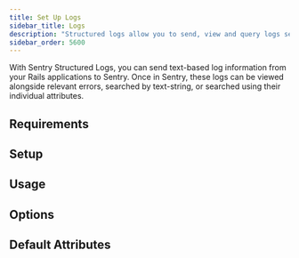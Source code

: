 ```yaml
---
title: Set Up Logs
sidebar_title: Logs
description: "Structured logs allow you to send, view and query logs sent from your Rails applications within Sentry."
sidebar_order: 5600
---
```


With Sentry Structured Logs, you can send text-based log information from your Rails applications to Sentry. Once in Sentry, these logs can be viewed alongside relevant errors, searched by text-string, or searched using their individual attributes.

## Requirements

<PlatformContent includePath="logs/requirements" />

## Setup

<PlatformContent includePath="logs/setup" />

## Usage

<PlatformContent includePath="logs/usage" />

## Options

<PlatformContent includePath="logs/options" />

## Default Attributes

<PlatformContent includePath="logs/default-attributes" />
